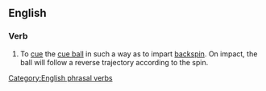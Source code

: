 {{also|screwback}}
==English==

===Verb===
{{infl|en|verb|phrasal verb|head=[[screw]] back}}

# {{context|sports|billiards|snooker|pool}} To [[cue]] the [[cue ball]] in such a way as to impart [[backspin]]. On impact, the ball will follow a reverse trajectory according to the spin.

[[Category:English phrasal verbs]]